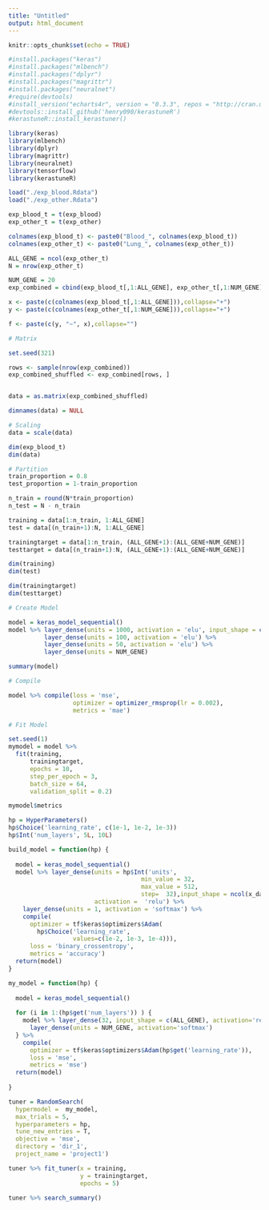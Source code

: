 ```yaml
---
title: "Untitled"
output: html_document
---
```


```r
knitr::opts_chunk$set(echo = TRUE)
```



```r
#install.packages("keras")
#install.packages("mlbench")
#install.packages("dplyr")
#install.packages("magrittr")
#install.packages("neuralnet")
#require(devtools)
#install_version("echarts4r", version = "0.3.3", repos = "http://cran.us.r-project.org")
#devtools::install_github('henry090/kerastuneR')
#kerastuneR::install_kerastuner()
```

```r
library(keras)
library(mlbench)
library(dplyr)
library(magrittr)
library(neuralnet)
library(tensorflow)
library(kerastuneR)
```

```r
load("./exp_blood.Rdata")
load("./exp_other.Rdata")
```

```r
exp_blood_t = t(exp_blood)
exp_other_t = t(exp_other)
```

```r
colnames(exp_blood_t) <- paste0("Blood_", colnames(exp_blood_t))
colnames(exp_other_t) <- paste0("Lung_", colnames(exp_other_t))
```

```r
ALL_GENE = ncol(exp_other_t)
N = nrow(exp_other_t)
```


```r
NUM_GENE = 20
exp_combined = cbind(exp_blood_t[,1:ALL_GENE], exp_other_t[,1:NUM_GENE])
```

```r
x <- paste(c(colnames(exp_blood_t[,1:ALL_GENE])),collapse="+")
y <- paste(c(colnames(exp_other_t[,1:NUM_GENE])),collapse="+")

f <- paste(c(y, "~", x),collapse="")
```


```r
# Matrix

set.seed(321)

rows <- sample(nrow(exp_combined))
exp_combined_shuffled <- exp_combined[rows, ]


data = as.matrix(exp_combined_shuffled)

dimnames(data) = NULL
```

```r
# Scaling
data = scale(data)
```

```r
dim(exp_blood_t)
dim(data)
```

```r
# Partition
train_proportion = 0.8
test_proportion = 1-train_proportion

n_train = round(N*train_proportion)
n_test = N - n_train

training = data[1:n_train, 1:ALL_GENE]
test = data[(n_train+1):N, 1:ALL_GENE]

trainingtarget = data[1:n_train, (ALL_GENE+1):(ALL_GENE+NUM_GENE)]
testtarget = data[(n_train+1):N, (ALL_GENE+1):(ALL_GENE+NUM_GENE)]

```


```r
dim(training)
dim(test)

dim(trainingtarget)
dim(testtarget)
```

```r
# Create Model

model = keras_model_sequential()
model %>% layer_dense(units = 1000, activation = 'elu', input_shape = c(ALL_GENE)) %>%
          layer_dense(units = 100, activation = 'elu') %>%
          layer_dense(units = 50, activation = 'elu') %>%
          layer_dense(units = NUM_GENE)
```


```r
summary(model)
```



```r
# Compile

model %>% compile(loss = 'mse',
                  optimizer = optimizer_rmsprop(lr = 0.002),
                  metrics = 'mae')

```

```r
# Fit Model

set.seed(1)
mymodel = model %>% 
  fit(training,
      trainingtarget,
      epochs = 10,
      step_per_epoch = 3,
      batch_size = 64,
      validation_split = 0.2)
```


```r
mymodel$metrics
```












```r
hp = HyperParameters()
hp$Choice('learning_rate', c(1e-1, 1e-2, 1e-3))
hp$Int('num_layers', 5L, 10L)
```


```r
build_model = function(hp) {
  
  model = keras_model_sequential()
  model %>% layer_dense(units = hp$Int('units',
                                     min_value = 32,
                                     max_value = 512,
                                     step=  32),input_shape = ncol(x_data),
                        activation =  'relu') %>%
    layer_dense(units = 1, activation = 'softmax') %>%
    compile(
      optimizer = tf$keras$optimizers$Adam(
        hp$Choice('learning_rate',
                  values=c(1e-2, 1e-3, 1e-4))),
      loss = 'binary_crossentropy',
      metrics = 'accuracy')
  return(model)
}
```



```r
my_model = function(hp) {
  
  model = keras_model_sequential() 
  
  for (i in 1:(hp$get('num_layers')) ) {
    model %>% layer_dense(32, input_shape = c(ALL_GENE), activation='relu') %>% 
      layer_dense(units = NUM_GENE, activation='softmax')
  } %>% 
    compile(
      optimizer = tf$keras$optimizers$Adam(hp$get('learning_rate')),
      loss = 'mse',
      metrics = 'mse') 
  return(model)
  
}
```



```r
tuner = RandomSearch(
  hypermodel =  my_model,
  max_trials = 5,
  hyperparameters = hp,
  tune_new_entries = T,
  objective = 'mse',
  directory = 'dir_1',
  project_name = 'project1')
```


```r
tuner %>% fit_tuner(x = training,
                    y = trainingtarget,
                    epochs = 5)
```

```r
tuner %>% search_summary()
```

